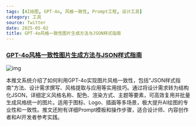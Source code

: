 ```yaml
---
tags: [AI绘图, GPT-4o, 风格一致性, Prompt工程, 设计工具]
category: 工具
source: Twitter
date: 2025-05-02
title: GPT-4o风格一致性图片生成方法与JSON样式指南
---
```


### [GPT-4o风格一致性图片生成方法与JSON样式指南](https://twitter-thread.com/t/1914706382055727225)

![img](https://img.mengpeng.tech/i/2025/05/05/68180bef50b95.webp)

本推文系统介绍了如何利用GPT-4o实现图片风格一致性，包括"JSON样式指南"方法、设计需求撰写、风格提取与应用等实用技巧。通过将设计需求转为结构化JSON，详细定义风格名称、配色、渲染方式、主题等要素，可高效复用并批量生成风格统一的图片。适用于图标、Logo、插画等多场景，极大提升AI绘图的专业性和一致性。推文还附有详细Prompt模板和操作步骤，适合设计师、内容创作者和AI开发者参考实践。
